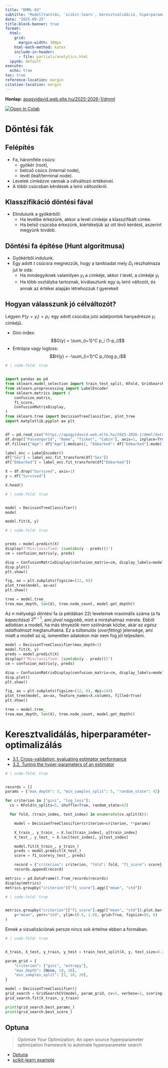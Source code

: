 ```yaml
---
title: "DMML-03"
subtitle: "Modelltanítás, `scikit-learn`, keresztvalidáció, hiperparaméter-optimalizálás."
date: "2025-09-25"
title-block-banner: true
format:
  html:
    grid: 
      margin-width: 300px
    html-math-method: katex
    include-in-header:
      - file: partials/analytics.html
  ipynb: default
execute:
  echo: true
toc: true
reference-location: margin
citation-location: margin
---
```

<strong>Honlap:</strong> [apagyidavid.web.elte.hu/2025-2026-1/dmml](https://apagyidavid.web.elte.hu/2025-2026-1/dmml){target="_blank"}

<a target="_blank" href="https://colab.research.google.com/github/dapagyi/dmml-web/blob/gh-pages/notebooks/dmml-03.ipynb"><img src="https://colab.research.google.com/assets/colab-badge.svg" alt="Open In Colab"/></a>


# Döntési fák

## Felépítés
* Fa, háromféle csúcs:
    * gyökér (root),
    * belcső csúcs (internal node),
    * levél (leaf/terminal node).
* Levelek címkézve vannak a célváltozó értékeivel.
* A többi csúcsban kérdések a leíró változókról.

## Klasszifikáció döntési fával

* Elindulunk a gyökérből:
  * Ha levélbe érkezünk, akkor a levél címkéje a klasszifikált címke.
  * Ha belső csúcsba érkezünk, kiértékeljük az ott lévő kérdést, aszerint megyünk tovább.

## Döntési fa építése (Hunt algoritmusa)

* Gyökérből indulunk.
* Egy adott $t$ csúcsra megnézzük, hogy a tanítóadat mely $D_t$ részhalmaza jut le oda:
  * Ha mindegyiknek valamilyen $y_t$ a címkéje, akkor $t$ levél, a címkéje $y_t$
  * Ha több osztályba tartoznak, kiválasztunk egy $a_t$ leíró változót, és annak az értékei alapján létrehozzuk $t$ gyerekeit

## Hogyan válasszunk jó célváltozót?
Legyen $\mathbb{P}(y = y_i) = p_i$: egy adott csúcsba jutó adatpontok hanyadrésze $y_i$ címkéjű.

* Gini-index:
    $$G(y) = \sum_{i=1}^C p_i (1-p_i)$$
* Entrópia vagy logloss:
    $$H(y) = -\sum_{i=1}^C p_i\log p_i$$


```python
# | code-fold: true


import pandas as pd
from sklearn.model_selection import train_test_split, KFold, GridSearchCV
from sklearn.preprocessing import LabelEncoder
from sklearn.metrics import (
    confusion_matrix,
    f1_score,
    ConfusionMatrixDisplay,
)
from sklearn.tree import DecisionTreeClassifier, plot_tree
import matplotlib.pyplot as plt


df = pd.read_csv("https://apagyidavid.web.elte.hu/2025-2026-1/dmml/data/titanic.csv")
df.drop(["PassengerId", "Name", "Ticket", "Cabin"], axis=1, inplace=True)
df.fillna({"Age": df["Age"].median(), "Embarked": df["Embarked"].mode()[0]}, inplace=True)

label_enc = LabelEncoder()
df["Sex"] = label_enc.fit_transform(df["Sex"])
df["Embarked"] = label_enc.fit_transform(df["Embarked"])

X = df.drop("Survived", axis=1)
y = df["Survived"]

X.head()
```

```python
# | code-fold: true


model = DecisionTreeClassifier()
model
```

```python

model.fit(X, y)
```

```python
# | code-fold: true


preds = model.predict(X)
display(f"Misclassified: {sum(abs(y - preds))}")
cm = confusion_matrix(y, preds)

disp = ConfusionMatrixDisplay(confusion_matrix=cm, display_labels=model.classes_)
disp.plot()
plt.show()

fig, ax = plt.subplots(figsize=(12, 8))
plot_tree(model, ax=ax)
plt.show()

tree = model.tree_
tree.max_depth, len(X), tree.node_count, model.get_depth()
```

Az $n$ mélységű döntési fa (a példában 22) leveleinek maximális száma (a fa _kapacitása_) $2^{n-1}$, ami _jóval nagyobb_, mint a mintahalmaz mérete. Ebből adódóan a modell, ha más tényezők nem szólnának közbe, akár az _egész adathalmazt_ megtanulhatná. Ez a _túltanulás_ (_overfitting_) jelensége, ami miatt a modell az új, ismeretlen adatokon már nem fog jól teljesíteni.

```python
model = DecisionTreeClassifier(max_depth=3)
model.fit(X, y)
preds = model.predict(X)
display(f"Misclassified: {sum(abs(y - preds))}")
cm = confusion_matrix(y, preds)

disp = ConfusionMatrixDisplay(confusion_matrix=cm, display_labels=model.classes_)
disp.plot()
plt.show()

fig, ax = plt.subplots(figsize=(12, 8), dpi=144)
plot_tree(model, ax=ax, feature_names=X.columns, filled=True)
plt.show()

tree = model.tree_
tree.max_depth, len(X), tree.node_count, model.get_depth()
```

# Keresztvalidálás, hiperparaméter-optimalizálás

- [3.1. Cross-validation: evaluating estimator performance](https://scikit-learn.org/stable/modules/cross_validation.html)
- [3.2. Tuning the hyper-parameters of an estimator](https://scikit-learn.org/stable/modules/grid_search.html)

```python
# | code-fold: true


records = []
params = {"max_depth": 3, "min_samples_split": 5, "random_state": 42}

for criterion in ["gini", "log_loss"]:
  cv = KFold(n_splits=5, shuffle=True, random_state=42)

  for fold, (train_index, test_index) in enumerate(cv.split(X)):

    model = DecisionTreeClassifier(criterion=criterion, **params)

    X_train_, y_train_ = X.loc[train_index], y[train_index]
    X_test_, y_test_ = X.loc[test_index], y[test_index]

    model.fit(X_train_, y_train_)
    preds = model.predict(X_test_)
    score = f1_score(y_test_, preds)

    record = {"criterion": criterion, "fold": fold, "f1_score": score}
    records.append(record)

metrics = pd.DataFrame().from_records(records)
display(metrics)
metrics.groupby("criterion")["f1_score"].agg(["mean", "std"])
```

```python
# | code-fold: true


metrics.groupby("criterion")["f1_score"].agg(["mean", "std"]).plot.bar(
    y="mean", yerr="std", ylim=(0.5, 1.0), grid=True, figsize=(6, 6)
)
```

Ennek a vizualizációnak persze nincs sok értelme ebben a formában.


```python
# | code-fold: true


X_train, X_test, y_train, y_test = train_test_split(X, y, test_size=0.2, random_state=42)

param_grid = {
    "criterion": ["gini", "entropy"],
    "max_depth": [None, 10, 20],
    "min_samples_split": [2, 10, 20],
}

model = DecisionTreeClassifier()
grid_search = GridSearchCV(model, param_grid, cv=5, verbose=3, scoring="f1")
grid_search.fit(X_train, y_train)

print(grid_search.best_params_)
print(grid_search.best_score_)
```


## Optuna

> Optimize Your Optimization; An open source hyperparameter optimization framework to automate hyperparameter search

- [Optuna](https://optuna.org/)
- [scikit-learn example](https://github.com/optuna/optuna-examples/blob/main/sklearn/sklearn_simple.py)